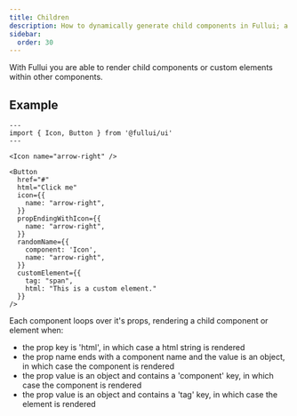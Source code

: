 ```yaml
---
title: Children
description: How to dynamically generate child components in Fullui; a component library and design system built for Astro.
sidebar:
  order: 30
---
```


With Fullui you are able to render child components or custom elements within other components.


## Example
``` astro live
---
import { Icon, Button } from '@fullui/ui'
---

<Icon name="arrow-right" />

<Button
  href="#"
  html="Click me"
  icon={{
    name: "arrow-right",
  }}
  propEndingWithIcon={{
    name: "arrow-right",
  }}
  randomName={{
    component: 'Icon',
    name: "arrow-right",
  }}
  customElement={{
    tag: "span",
    html: "This is a custom element."
  }}
/>
```

Each component loops over it's props, rendering a child component or element when:

- the prop key is 'html', in which case a html string is rendered
- the prop name ends with a component name and the value is an object, in which case the component is rendered
- the prop value is an object and contains a 'component' key, in which case the component is rendered
- the prop value is an object and contains a 'tag' key, in which case the element is rendered
